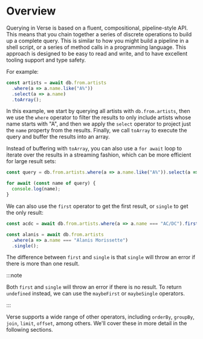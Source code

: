 # Overview

Querying in Verse is based on a fluent, compositional, pipeline-style API. This means that you chain together a
series of discrete operations to build up a complete query. This is similar to how you might build a pipeline in a
shell script, or a series of method calls in a programming language. This approach is designed to be easy to read and
write, and to have excellent tooling support and type safety.

For example:

```ts include ./apps/snippets/src/query.ts:basic-query showLineNumbers
const artists = await db.from.artists
  .where(a => a.name.like("A%"))
  .select(a => a.name)
  .toArray();
```

In this example, we start by querying all artists with `db.from.artists`, then we use the `where` operator to filter
the
results to only include artists whose name starts with "A", and then we apply the `select` operator to project just the
`name` property from the results. Finally, we call `toArray` to execute the query and buffer the results into an array.

Instead of buffering with `toArray`, you can also use a `for await` loop to iterate over the results in a streaming
fashion, which can be more efficient for large result sets:

```ts include ./apps/snippets/src/query.ts:for-await showLineNumbers
const query = db.from.artists.where(a => a.name.like("A%")).select(a => a.name);

for await (const name of query) {
  console.log(name);
}
```

We can also use the `first` operator to get the first result, or `single` to get the only result:

```ts include ./apps/snippets/src/query.ts:first-or-single showLineNumbers
const acdc = await db.from.artists.where(a => a.name === "AC/DC").first();

const alanis = await db.from.artists
  .where(a => a.name === "Alanis Morissette")
  .single();
```

The difference between `first` and `single` is that `single` will throw an error if there is more than one result.

:::note

Both `first` and `single` will throw an error if there is no result. To return `undefined` instead,
we can use the `maybeFirst` or `maybeSingle` operators.

:::

Verse supports a wide range of other operators, including `orderBy`, `groupBy`, `join`, `limit`, `offset`, among others.
We'll cover these in more detail in the following sections.
